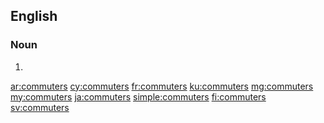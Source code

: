 ==English==

===Noun===
{{head|en|plural}}

# {{plural of|commuter|lang=en}}

[[ar:commuters]]
[[cy:commuters]]
[[fr:commuters]]
[[ku:commuters]]
[[mg:commuters]]
[[my:commuters]]
[[ja:commuters]]
[[simple:commuters]]
[[fi:commuters]]
[[sv:commuters]]